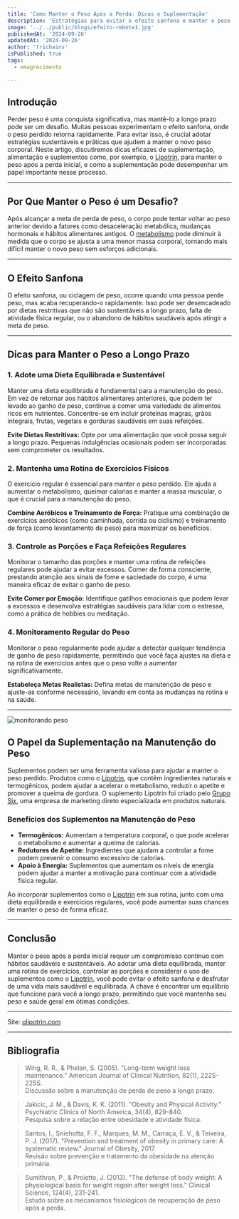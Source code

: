 ```yaml
---
title: 'Como Manter o Peso Após a Perda: Dicas e Suplementação'
description: 'Estratégias para evitar o efeito sanfona e manter o peso após a perda inicial.'
image: '../../public/blogs/efeito-rebote1.jpg'
publishedAt: '2024-09-26'
updatedAt: '2024-09-26'
author: 'trichains'
isPublished: true
tags:
  - emagrecimento

---
```


## Introdução

Perder peso é uma conquista significativa, mas mantê-lo a longo prazo pode ser um desafio. Muitas pessoas experimentam o efeito sanfona, onde o peso perdido retorna rapidamente. Para evitar isso, é crucial adotar estratégias sustentáveis e práticas que ajudem a manter o novo peso corporal. Neste artigo, discutiremos dicas eficazes de suplementação, alimentação e suplementos como, por exemplo, o [Lipotrin](https://sevenpharma.com.br/produto/lipotrin-5-frascos/), para manter o peso após a perda inicial, e como a suplementação pode desempenhar um papel importante nesse processo.

---

## Por Que Manter o Peso é um Desafio?

Após alcançar a meta de perda de peso, o corpo pode tentar voltar ao peso anterior devido a fatores como desaceleração metabólica, mudanças hormonais e hábitos alimentares antigos. O [metabolismo](https://pharmasix.com.br/blog/blogs/equilibrando-o-metabolismo) pode diminuir à medida que o corpo se ajusta a uma menor massa corporal, tornando mais difícil manter o novo peso sem esforços adicionais.

---

## O Efeito Sanfona

O efeito sanfona, ou ciclagem de peso, ocorre quando uma pessoa perde peso, mas acaba recuperando-o rapidamente. Isso pode ser desencadeado por dietas restritivas que não são sustentáveis a longo prazo, falta de atividade física regular, ou o abandono de hábitos saudáveis após atingir a meta de peso.

---

## Dicas para Manter o Peso a Longo Prazo

### 1. Adote uma Dieta Equilibrada e Sustentável

Manter uma dieta equilibrada é fundamental para a manutenção do peso. Em vez de retornar aos hábitos alimentares anteriores, que podem ter levado ao ganho de peso, continue a comer uma variedade de alimentos ricos em nutrientes. Concentre-se em incluir proteínas magras, grãos integrais, frutas, vegetais e gorduras saudáveis em suas refeições.

**Evite Dietas Restritivas:** Opte por uma alimentação que você possa seguir a longo prazo. Pequenas indulgências ocasionais podem ser incorporadas sem comprometer os resultados.

### 2. Mantenha uma Rotina de Exercícios Físicos

O exercício regular é essencial para manter o peso perdido. Ele ajuda a aumentar o metabolismo, queimar calorias e manter a massa muscular, o que é crucial para a manutenção do peso.

**Combine Aeróbicos e Treinamento de Força:** Pratique uma combinação de exercícios aeróbicos (como caminhada, corrida ou ciclismo) e treinamento de força (como levantamento de peso) para maximizar os benefícios.

### 3. Controle as Porções e Faça Refeições Regulares

Monitorar o tamanho das porções e manter uma rotina de refeições regulares pode ajudar a evitar excessos. Comer de forma consciente, prestando atenção aos sinais de fome e saciedade do corpo, é uma maneira eficaz de evitar o ganho de peso.

**Evite Comer por Emoção:** Identifique gatilhos emocionais que podem levar a excessos e desenvolva estratégias saudáveis para lidar com o estresse, como a prática de hobbies ou meditação.

### 4. Monitoramento Regular do Peso

Monitorar o peso regularmente pode ajudar a detectar qualquer tendência de ganho de peso rapidamente, permitindo que você faça ajustes na dieta e na rotina de exercícios antes que o peso volte a aumentar significativamente.

**Estabeleça Metas Realistas:** Defina metas de manutenção de peso e ajuste-as conforme necessário, levando em conta as mudanças na rotina e na saúde.

---

<div style={{ display: 'flex', justifyContent: 'center' }}>
  <Image
    src="/blog/blogs/efeito-rebote2.jpg"
    width={600}
    height={404}
    alt="monitorando peso"
  />
</div>

## O Papel da Suplementação na Manutenção do Peso

Suplementos podem ser uma ferramenta valiosa para ajudar a manter o peso perdido. Produtos como o [Lipotrin](https://sevenpharma.com.br/produto/lipotrin-5-frascos/), que contêm ingredientes naturais e termogênicos, podem ajudar a acelerar o metabolismo, reduzir o apetite e promover a queima de gordura. O suplemento Lipotrin foi criado pelo [Grupo Six](http://ogruposix.com.br), uma empresa de marketing direto especializada em produtos naturais.

### Benefícios dos Suplementos na Manutenção do Peso

- **Termogênicos:** Aumentam a temperatura corporal, o que pode acelerar o metabolismo e aumentar a queima de calorias.
- **Redutores de Apetite:** Ingredientes que ajudam a controlar a fome podem prevenir o consumo excessivo de calorias.
- **Apoio à Energia:** Suplementos que aumentam os níveis de energia podem ajudar a manter a motivação para continuar com a atividade física regular.

Ao incorporar suplementos como o [Lipotrin](https://sevenpharma.com.br/produto/lipotrin-5-frascos/) em sua rotina, junto com uma dieta equilibrada e exercícios regulares, você pode aumentar suas chances de manter o peso de forma eficaz.

---

## Conclusão

Manter o peso após a perda inicial requer um compromisso contínuo com hábitos saudáveis e sustentáveis. Ao adotar uma dieta equilibrada, manter uma rotina de exercícios, controlar as porções e considerar o uso de suplementos como o [Lipotrin](https://sevenpharma.com.br/produto/lipotrin-5-frascos/), você pode evitar o efeito sanfona e desfrutar de uma vida mais saudável e equilibrada. A chave é encontrar um equilíbrio que funcione para você a longo prazo, permitindo que você mantenha seu peso e saúde geral em ótimas condições.

---

Site: [olipotrin.com](http://olipotrin.com)

---

## Bibliografia

> Wing, R. R., & Phelan, S. (2005). "Long-term weight loss maintenance." American Journal of Clinical Nutrition, 82(1), 222S-225S.  
Discussão sobre a manutenção de perda de peso a longo prazo.

> Jakicic, J. M., & Davis, K. K. (2011). "Obesity and Physical Activity." Psychiatric Clinics of North America, 34(4), 829-840.  
Pesquisa sobre a relação entre obesidade e atividade física.

> Santos, I., Sniehotta, F. F., Marques, M. M., Carraça, E. V., & Teixeira, P. J. (2017). "Prevention and treatment of obesity in primary care: A systematic review." Journal of Obesity, 2017.  
Revisão sobre prevenção e tratamento da obesidade na atenção primária.

> Sumithran, P., & Proietto, J. (2013). "The defense of body weight: A physiological basis for weight regain after weight loss." Clinical Science, 124(4), 231-241.  
Estudo sobre os mecanismos fisiológicos de recuperação de peso após a perda.


